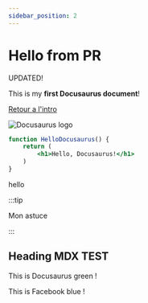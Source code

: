 ```yaml
---
sidebar_position: 2
---
```



# Hello from PR

UPDATED!

This is my **first Docusaurus document**!

[Retour a l'intro](./intro.md)

![Docusaurus logo](/img/docusaurus.png)

```jsx title="test.js" showLineNumbers
function HelloDocusaurus() {
    return (
        <h1>Hello, Docusaurus!</h1>
    )
}
```

hello



:::tip

Mon astuce

:::


## Heading MDX TEST

This is <Highlight color="#25c2a0">Docusaurus green</Highlight> !

This is <Highlight color="#1877F2">Facebook blue</Highlight> !
